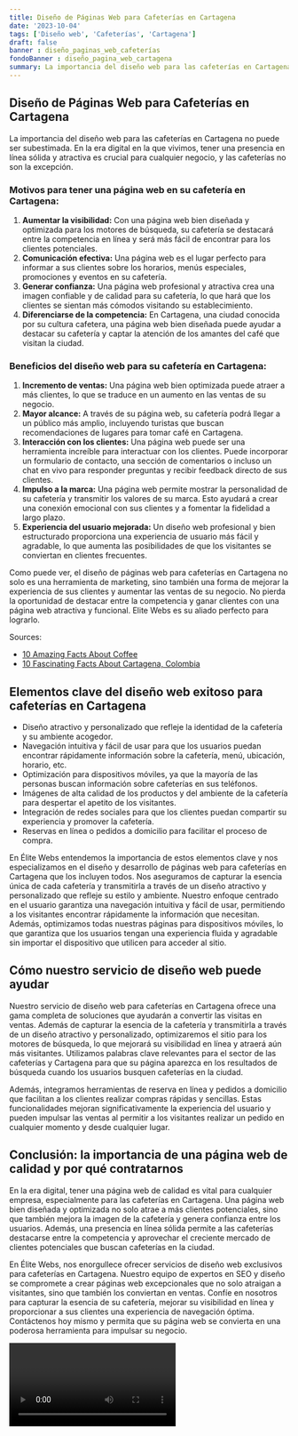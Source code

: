 ```yaml
---
title: Diseño de Páginas Web para Cafeterías en Cartagena
date: '2023-10-04'
tags: ['Diseño web', 'Cafeterías', 'Cartagena']
draft: false
banner : diseño_paginas_web_cafeterías
fondoBanner : diseño_pagina_web_cartagena
summary: La importancia del diseño web para las cafeterías en Cartagena no puede ser subestimada. En la era digital en la que vivimos, tener una presencia en línea sólida y atractiva es crucial para cualquier negocio, y las cafeterías no son la excepción. 
---
```


## Diseño de Páginas Web para Cafeterías en Cartagena

La importancia del diseño web para las cafeterías en Cartagena no puede ser subestimada. En la era digital en la que vivimos, tener una presencia en línea sólida y atractiva es crucial para cualquier negocio, y las cafeterías no son la excepción. 

### Motivos para tener una página web en su cafetería en Cartagena:

1. **Aumentar la visibilidad:** Con una página web bien diseñada y optimizada para los motores de búsqueda, su cafetería se destacará entre la competencia en línea y será más fácil de encontrar para los clientes potenciales.
2. **Comunicación efectiva:** Una página web es el lugar perfecto para informar a sus clientes sobre los horarios, menús especiales, promociones y eventos en su cafetería.
3. **Generar confianza:** Una página web profesional y atractiva crea una imagen confiable y de calidad para su cafetería, lo que hará que los clientes se sientan más cómodos visitando su establecimiento.
4. **Diferenciarse de la competencia:** En Cartagena, una ciudad conocida por su cultura cafetera, una página web bien diseñada puede ayudar a destacar su cafetería y captar la atención de los amantes del café que visitan la ciudad.

### Beneficios del diseño web para su cafetería en Cartagena:

1. **Incremento de ventas:** Una página web bien optimizada puede atraer a más clientes, lo que se traduce en un aumento en las ventas de su negocio.
2. **Mayor alcance:** A través de su página web, su cafetería podrá llegar a un público más amplio, incluyendo turistas que buscan recomendaciones de lugares para tomar café en Cartagena.
3. **Interacción con los clientes:** Una página web puede ser una herramienta increíble para interactuar con los clientes. Puede incorporar un formulario de contacto, una sección de comentarios o incluso un chat en vivo para responder preguntas y recibir feedback directo de sus clientes.
4. **Impulso a la marca:** Una página web permite mostrar la personalidad de su cafetería y transmitir los valores de su marca. Esto ayudará a crear una conexión emocional con sus clientes y a fomentar la fidelidad a largo plazo.
5. **Experiencia del usuario mejorada:** Un diseño web profesional y bien estructurado proporciona una experiencia de usuario más fácil y agradable, lo que aumenta las posibilidades de que los visitantes se conviertan en clientes frecuentes.

Como puede ver, el diseño de páginas web para cafeterías en Cartagena no solo es una herramienta de marketing, sino también una forma de mejorar la experiencia de sus clientes y aumentar las ventas de su negocio. No pierda la oportunidad de destacar entre la competencia y ganar clientes con una página web atractiva y funcional. Elite Webs es su aliado perfecto para lograrlo.

Sources:
- [10 Amazing Facts About Coffee](https://www.ncausa.org/About-Coffee/10-Interesting-Facts)
- [10 Fascinating Facts About Cartagena, Colombia](https://theculturetrip.com/south-america/colombia/articles/10-fascinating-facts-about-cartagena-colombia/)

<GifSeo />

<Cta />

## Elementos clave del diseño web exitoso para cafeterías en Cartagena

- Diseño atractivo y personalizado que refleje la identidad de la cafetería y su ambiente acogedor.
- Navegación intuitiva y fácil de usar para que los usuarios puedan encontrar rápidamente información sobre la cafetería, menú, ubicación, horario, etc.
- Optimización para dispositivos móviles, ya que la mayoría de las personas buscan información sobre cafeterías en sus teléfonos.
- Imágenes de alta calidad de los productos y del ambiente de la cafetería para despertar el apetito de los visitantes.
- Integración de redes sociales para que los clientes puedan compartir su experiencia y promover la cafetería.
- Reservas en línea o pedidos a domicilio para facilitar el proceso de compra.

En Élite Webs entendemos la importancia de estos elementos clave y nos especializamos en el diseño y desarrollo de páginas web para cafeterías en Cartagena que los incluyen todos. Nos aseguramos de capturar la esencia única de cada cafetería y transmitirla a través de un diseño atractivo y personalizado que refleje su estilo y ambiente. Nuestro enfoque centrado en el usuario garantiza una navegación intuitiva y fácil de usar, permitiendo a los visitantes encontrar rápidamente la información que necesitan. Además, optimizamos todas nuestras páginas para dispositivos móviles, lo que garantiza que los usuarios tengan una experiencia fluida y agradable sin importar el dispositivo que utilicen para acceder al sitio.

## Cómo nuestro servicio de diseño web puede ayudar

Nuestro servicio de diseño web para cafeterías en Cartagena ofrece una gama completa de soluciones que ayudarán a convertir las visitas en ventas. Además de capturar la esencia de la cafetería y transmitirla a través de un diseño atractivo y personalizado, optimizaremos el sitio para los motores de búsqueda, lo que mejorará su visibilidad en línea y atraerá aún más visitantes. Utilizamos palabras clave relevantes para el sector de las cafeterías y Cartagena para que su página aparezca en los resultados de búsqueda cuando los usuarios busquen cafeterías en la ciudad.

Además, integramos herramientas de reserva en línea y pedidos a domicilio que facilitan a los clientes realizar compras rápidas y sencillas. Estas funcionalidades mejoran significativamente la experiencia del usuario y pueden impulsar las ventas al permitir a los visitantes realizar un pedido en cualquier momento y desde cualquier lugar.

## Conclusión: la importancia de una página web de calidad y por qué contratarnos

En la era digital, tener una página web de calidad es vital para cualquier empresa, especialmente para las cafeterías en Cartagena. Una página web bien diseñada y optimizada no solo atrae a más clientes potenciales, sino que también mejora la imagen de la cafetería y genera confianza entre los usuarios. Además, una presencia en línea sólida permite a las cafeterías destacarse entre la competencia y aprovechar el creciente mercado de clientes potenciales que buscan cafeterías en la ciudad.

En Élite Webs, nos enorgullece ofrecer servicios de diseño web exclusivos para cafeterías en Cartagena. Nuestro equipo de expertos en SEO y diseño se compromete a crear páginas web excepcionales que no solo atraigan a visitantes, sino que también los conviertan en ventas. Confíe en nosotros para capturar la esencia de su cafetería, mejorar su visibilidad en línea y proporcionar a sus clientes una experiencia de navegación óptima. Contáctenos hoy mismo y permita que su página web se convierta en una poderosa herramienta para impulsar su negocio.

<Video />

<CtaBot job='Cafeterías' city='Cartagena'/>

<Gmaps query='Cartagena+españa+maps' />